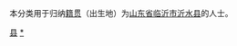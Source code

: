 {{Catnav|頁面分類|各種主題的頁面分類|依中国各省来作的分类|各地中国人|山东人|临沂人}}
{{Catnav|頁面分類|人物|各國人物|中国人|各地中国人|山东人|临沂人}}

本分类用于归纳[[籍贯|籍贯]]（出生地）为[[山东省|山东省]][[临沂市|临沂市]][[沂水县|沂水县]]的人士。

[[Category:临沂人|县]]
[[Category:沂水县|*]]